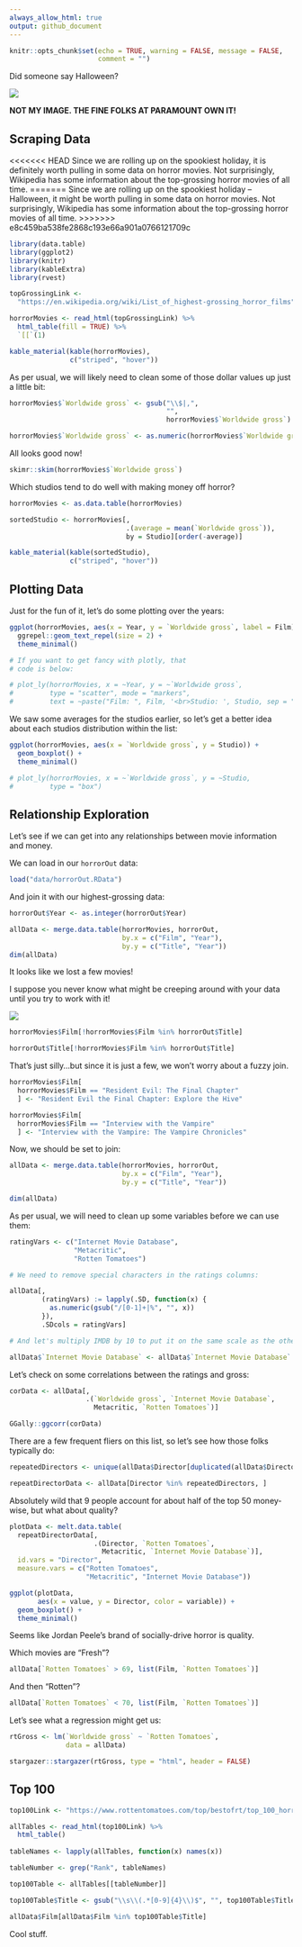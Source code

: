 ```yaml
---
always_allow_html: true
output: github_document
---
```


```r
knitr::opts_chunk$set(echo = TRUE, warning = FALSE, message = FALSE, 
                      comment = "")
```

Did someone say Halloween?

![](images/jason.gif)

**NOT MY IMAGE. THE FINE FOLKS AT PARAMOUNT OWN IT!**

## Scraping Data

<<<<<<< HEAD
Since we are rolling up on the spookiest holiday, it is definitely worth pulling in some data on horror movies. Not surprisingly, Wikipedia has some information about the top-grossing horror movies of all time.
=======
Since we are rolling up on the spookiest holiday -- Halloween, it might be worth pulling in some data on horror movies. Not surprisingly, Wikipedia has some information about the top-grossing horror movies of all time.
>>>>>>> e8c459ba538fe2868c193e66a901a0766121709c

```r
library(data.table)
library(ggplot2)
library(knitr)
library(kableExtra)
library(rvest)

topGrossingLink <- 
  "https://en.wikipedia.org/wiki/List_of_highest-grossing_horror_films"

horrorMovies <- read_html(topGrossingLink) %>% 
  html_table(fill = TRUE) %>% 
  `[[`(1)

kable_material(kable(horrorMovies), 
               c("striped", "hover"))
```

As per usual, we will likely need to clean some of those dollar values up just a little bit:

```r
horrorMovies$`Worldwide gross` <- gsub("\\$|,", 
                                       "", 
                                       horrorMovies$`Worldwide gross`)

horrorMovies$`Worldwide gross` <- as.numeric(horrorMovies$`Worldwide gross`)
```

All looks good now!

```r
skimr::skim(horrorMovies$`Worldwide gross`)
```

Which studios tend to do well with making money off horror?

```r
horrorMovies <- as.data.table(horrorMovies)

sortedStudio <- horrorMovies[, 
                             .(average = mean(`Worldwide gross`)), 
                             by = Studio][order(-average)]

kable_material(kable(sortedStudio), 
               c("striped", "hover"))
```


## Plotting Data

Just for the fun of it, let's do some plotting over the years:

```r
ggplot(horrorMovies, aes(x = Year, y = `Worldwide gross`, label = Film)) +
  ggrepel::geom_text_repel(size = 2) +
  theme_minimal()

# If you want to get fancy with plotly, that
# code is below:

# plot_ly(horrorMovies, x = ~Year, y = ~`Worldwide gross`,
#         type = "scatter", mode = "markers",
#         text = ~paste("Film: ", Film, '<br>Studio: ', Studio, sep = ""))
```

We saw some averages for the studios earlier, so let's get a better idea about each studios distribution within the list:

```r
ggplot(horrorMovies, aes(x = `Worldwide gross`, y = Studio)) +
  geom_boxplot() + 
  theme_minimal()

# plot_ly(horrorMovies, x = ~`Worldwide gross`, y = ~Studio, 
#         type = "box")
```

## Relationship Exploration

Let's see if we can get into any relationships between movie information and money.

We can load in our `horrorOut` data:

```r
load("data/horrorOut.RData")
```

And join it with our highest-grossing data:

```r
horrorOut$Year <- as.integer(horrorOut$Year)

allData <- merge.data.table(horrorMovies, horrorOut, 
                            by.x = c("Film", "Year"), 
                            by.y = c("Title", "Year"))
dim(allData)
```

It looks like we lost a few movies!

I suppose you never know what might be creeping around with your data until you try to work with it!

![](images/pennywise.gif)

```r
horrorMovies$Film[!horrorMovies$Film %in% horrorOut$Title]

horrorOut$Title[!horrorMovies$Film %in% horrorOut$Title]
```

That's just silly...but since it is just a few, we won't worry about a fuzzy join.

```r
horrorMovies$Film[
  horrorMovies$Film == "Resident Evil: The Final Chapter"
  ] <- "Resident Evil the Final Chapter: Explore the Hive"

horrorMovies$Film[
  horrorMovies$Film == "Interview with the Vampire"
  ] <- "Interview with the Vampire: The Vampire Chronicles"
```

Now, we should be set to join:

```r
allData <- merge.data.table(horrorMovies, horrorOut, 
                            by.x = c("Film", "Year"), 
                            by.y = c("Title", "Year"))

dim(allData)
```

As per usual, we will need to clean up some variables before we can use them:

```r
ratingVars <- c("Internet Movie Database", 
                "Metacritic", 
                "Rotten Tomatoes")

# We need to remove special characters in the ratings columns:

allData[, 
        (ratingVars) := lapply(.SD, function(x) {
          as.numeric(gsub("/[0-1]+|%", "", x))
        }), 
        .SDcols = ratingVars]

# And let's multiply IMDB by 10 to put it on the same scale as the others:

allData$`Internet Movie Database` <- allData$`Internet Movie Database` * 10
```

Let's check on some correlations between the ratings and gross:

```r
corData <- allData[, 
                   .(`Worldwide gross`, `Internet Movie Database`, 
                     Metacritic, `Rotten Tomatoes`)]

GGally::ggcorr(corData)
```

There are a few frequent fliers on this list, so let's see how those folks typically do:

```r
repeatedDirectors <- unique(allData$Director[duplicated(allData$Director)])

repeatDirectorData <- allData[Director %in% repeatedDirectors, ]
```

Absolutely wild that 9 people account for about half of the top 50 money-wise, but what about quality?

```r
plotData <- melt.data.table(
  repeatDirectorData[, 
                     .(Director, `Rotten Tomatoes`, 
                       Metacritic, `Internet Movie Database`)], 
  id.vars = "Director", 
  measure.vars = c("Rotten Tomatoes", 
                   "Metacritic", "Internet Movie Database"))

ggplot(plotData, 
       aes(x = value, y = Director, color = variable)) + 
  geom_boxplot() +
  theme_minimal()
```

Seems like Jordan Peele's brand of socially-drive horror is quality. 

Which movies are "Fresh"?

```r
allData[`Rotten Tomatoes` > 69, list(Film, `Rotten Tomatoes`)]
```

And then "Rotten"?

```r
allData[`Rotten Tomatoes` < 70, list(Film, `Rotten Tomatoes`)]
```

Let's see what a regression might get us:

```r
rtGross <- lm(`Worldwide gross` ~ `Rotten Tomatoes`, 
              data = allData)
```

```r
stargazer::stargazer(rtGross, type = "html", header = FALSE)
```



## Top 100

```r
top100Link <- "https://www.rottentomatoes.com/top/bestofrt/top_100_horror_movies/"

allTables <- read_html(top100Link) %>% 
  html_table() 
  
tableNames <- lapply(allTables, function(x) names(x))

tableNumber <- grep("Rank", tableNames)

top100Table <- allTables[[tableNumber]]

top100Table$Title <- gsub("\\s\\(.*[0-9]{4}\\)$", "", top100Table$Title)

allData$Film[allData$Film %in% top100Table$Title]
```

Cool stuff.